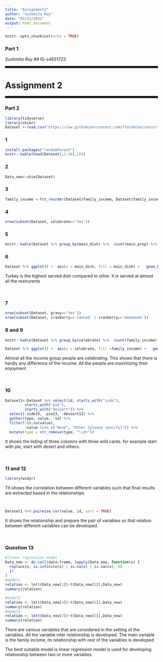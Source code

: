 ```yaml
---
title: "Assignment2"
author: "Sushmita Roy"
date: "03/22/2022"
output: html_document
---
```


```r
knitr::opts_chunk$set(echo = TRUE)
```
### Part 1
*Sushmita Roy*
## ID-s4651723 


<hr style="border:3px solid"> 
# Assignment 2

<hr style="border:3px solid">
### Part 2

```r
library(tidyverse)
library(skimr)
Dataset <-read.csv("https://raw.githubusercontent.com/rfordatascience/tidytuesday/master/data/2018/2018-11-20/thanksgiving_meals.csv")
```
### 1
```r
install.packages("randomForest")
knitr::kable(head(Dataset[,1:10],10))
```

### 2
```r
Data_new<-skim(Dataset)

```
### 3
```r
family_income <-fct_reorder(Dataset$family_income, Dataset$family_income, min)
```
### 4
```r
nrow(subset(Dataset, celebrate=='Yes'))
```
### 5
```r
knitr::kable(Dataset %>% group_by(main_dish) %>%  count(main_prep) %>% arrange(desc(n)) %>% head(n=10))
```

### 6
```r
Dataset %>% ggplot() +  aes(x = main_dish, fill = main_dish) +   geom_bar() + labs(x = "Main Dish", y = "Count", title = "Main dish served and method", subtitle = "Main Dish", caption = "main dish served with method",  fill = "Legend")
```


<p>Turkey is the highest served dish compared to other. It is served at almost all the restrurents</p>
<br>

### 7
```r
nrow(subset(Dataset, gravy=='Yes'))
nrow(subset(Dataset, cranberry=='Canned' | cranberry=='Homemade'))

```
### 8 and 9

```r
knitr::kable(Dataset %>% group_by(celebrate) %>%  count(family_income) %>% arrange(desc(n)) %>% head(n=10))
```
```r
Dataset %>% ggplot() +  aes(x = celebrate, fill =family_income) +   geom_bar() + labs(x = "celebrate", y = "Count", title = "Distribution W.R.T celebrate with income ranges", subtitle = "Celebrate", caption = "Distribution W.R.T. celebrate with income ranges",  fill = "Legend")
```
<p>Almost all the income group people are celebrating. This shows that there is hardly any difference of the income. All the people are maximizing their enjoyment</p>
<br>

### 10
```r
Dataset1<-Dataset %>% select(id, starts_with("side"),
         starts_with("pie"),
         starts_with("dessert")) %>%
  select(-side15, -pie13, -dessert12) %>%
  gather(type, value, -id) %>%
  filter(!is.na(value),
         !value %in% c("None", "Other (please specify)")) %>%
  mutate(type = str_remove(type, "\\d+"))
```
<p>It shows the listing of three columns with three wild cards. for example start with pie, start with desert and others. </p>
<br>

### 11 and 12
```r
library(widyr)
```
<p>TIt shows the correlation between different variables such that final results are extracted based in the relationships</p>
<br>


```r
Dataset1 %>% pairwise_cor(value, id, sort = TRUE)
```
<p>It shows the relationship and prepare the pair of variables so that relation between different variables can be developed.</p>
<br>
 
### Question 13

```r
#linear regression model
Data_new <- do.call(data.frame, lapply(Data_new, function(x) {
  replace(x, is.infinite(x) | is.na(x) | is.nan(x), 0)
  })
)
#model1 
relation <- lm(t(Data_new[3])~t(Data_new[5]),Data_new)
summary(relation)

#model2
relation <- lm(t(Data_new[4])~t(Data_new[6]),Data_new)
summary(relation)
#model3
relation <- lm(t(Data_new[3])~t(Data_new[5]),Data_new)
summary(relation)

```
<p>There are various variables that are considered in the setting of the variables. All the variable inter relationship is developed. The main variable is the family income, its relationship with rest of the variables is developed </p>

<p> The best suitable model is linear regression model is used for developing relationship between two or more variables </p>
<br>


